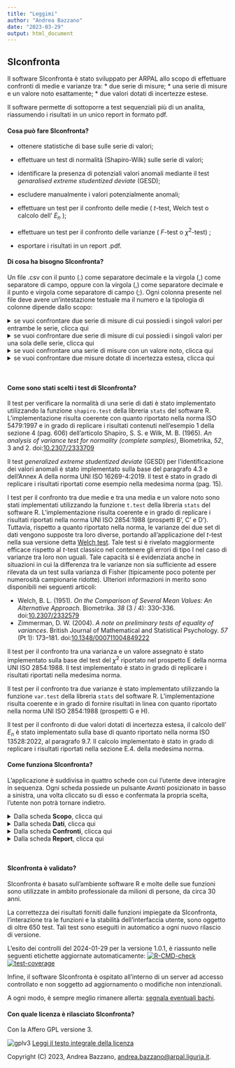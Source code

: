 ```yaml
---
title: "Leggimi"
author: "Andrea Bazzano"
date: "2023-03-29"
output: html_document
---
```

## SIconfronta

Il software SIconfronta è stato sviluppato per ARPAL allo scopo di effettuare confronti
di medie e varianze tra:
* due serie di misure;
* una serie di misure e un valore noto esattamente;
* due valori dotati di incertezze estese.

Il software permette di sottoporre a test sequenziali più di un analita, riassumendo
i risultati in un unico report in formato pdf.

#### Cosa può fare SIconfronta?
* ottenere statistiche di base sulle serie di valori;
* effettuare un test di normalità (Shapiro-Wilk) sulle serie di valori;
* identificare la presenza di potenziali valori anomali mediante il test _genaralised extreme studentized deviate_ (GESD);
* escludere manualmente i valori potenzialmente anomali;

* effettuare un test per il confronto delle medie ( $t$-test, Welch test o calcolo dell' $E_n$ );
* effettuare un test per il confronto delle varianze ( $F$-test o $\chi^2$-test) ;
* esportare i risultati in un report .pdf.

#### Di cosa ha bisogno SIconfronta?
Un file .csv con il punto (.) come separatore decimale e la virgola (,) come 
separatore di campo, oppure con la virgola (,) come separatore decimale e il punto
e virgola come separatore di campo (;).
Ogni colonna presente nel file deve avere un'intestazione testuale ma il numero
e la tipologia di colonne dipende dallo scopo:

<details>
<summary> se vuoi confrontare due serie di misure di cui possiedi i singoli valori 
per entrambe le serie, clicca qui </summary>
Ti servirà organizzare il file con:

  * una colonna testuale con i nomi degli analiti di interesse;
  * una colonna testuale con due soli valori, di modo da permettere l'identificazione 
  del gruppo di appartenenza dei singoli valori;
  * una colonna numerica con i valori delle misure.
  
Ognuna delle due serie potrà avere da un minimo di 5 a un massimo di 30 valori 
per ogni coppia formata dall'identificativo dell'analita e del gruppo
</details>

<details>
<summary> se vuoi confrontare due serie di misure di cui possiedi i singoli valori
per una sola delle serie, clicca qui </summary>

Ti servirà organizzare il file con:
  * una colonna testuale con i nomi degli analiti di interesse;
  * una colonna testuale con il nome del gruppo di appartenenza dei valori;
  * una colonna numerica con i valori delle misure.
  
Inoltre, nel corso dell'esecuzione dei test, per la serie di misure per cui non si
dispongono i singoli valori, si dovranno inserire:
  * il nome del gruppo;
  * il valore della media;
  * il valore di deviazione standard;
  * la numerosità.

La serie per cui sono disponibili le singole misure, potrà avere da un minimo di 5 a
un massimo di 30 valori per ogni coppia formata dall'identificativo dell'analita e del gruppo.
</details>

<details>
<summary> se vuoi confrontare una serie di misure con un valore noto,
clicca qui </summary>

Ti servirà organizzare il file con:
  * una colonna testuale con i nomi degli analiti di interesse;
  * una colonna testuale con il nome del gruppo di appartenenza dei valori disponibili;
  * una colonna numerica con i valori delle misure.
    
Inoltre, nel corso dell'esecuzione dei test si dovranno inserire:
  * il nome da assegnare al valore noto;
  * il valore noto con cui operare il confronto.
  
La serie di misure potrà avere da un minimo di 5 a un massimo di 30 valori 
per ogni coppia formata dall'identificativo dell'analita e del gruppo.
</details>

<details>
<summary> se vuoi confrontare due misure dotate di incertezza estesa,
clicca qui </summary>

Ti servirà organizzare il file con:
  * una colonna testuale con i nomi degli analiti di interesse;
  * una colonna testuale con il nome del gruppo di appartenenza dei valori disponibili;
  * una colonna numerica con i valori delle misure;
  * una colonna numerica con i valori delle incertezze estese delle misure.
  
Può essere presente solo un valore per ogni coppia formata dall'identificativo 
dell'analita e del gruppo
</details>
<br>


#### Come sono stati scelti i test di SIconfronta?

Il test per verificare la normalità di una serie di dati è stato implementato utilizzando
la funzione `shapiro.test` della libreria `stats` del software R.
L'implementazione risulta coerente con quanto riportato nella norma ISO 5479:1997 e in grado
di replicare i risultati contenuti nell'esempio 1 della sezione 4 (pag. 606) dell'articolo 
Shapiro, S. S. e Wilk, M. B. (1965).
_An analysis of variance test for normality (complete samples)_,
Biometrika, *52*, 3 and 2. doi:[10.2307/2333709](https://doi.org/10.2307/2333709)

Il test _generalized extreme studentized deviate_ (GESD) per l'identificazione dei valori anomali è
stato implementato sulla base del paragrafo 4.3 e dell'Annex A della norma UNI ISO 16269-4:2019.
Il test è stato in grado di replicare i risultati riportati come esempio nella medesima norma (pag. 15).

I test per il confronto tra due medie e tra una media e un valore noto sono stati implementati
utilizzando la funzione `t.test` della libreria `stats` del software R.
L'implementazione risulta coerente e in grado di replicare i risultati riportati nella norma
UNI ISO 2854:1988 (prospetti B', C' e D').
Tuttavia, rispetto a quanto riportato nella norma, le varianze dei due set di dati vengono supposte
tra loro diverse, portando all'applicazione del $t$-test nella sua versione detta
[Welch test](https://en.wikipedia.org/wiki/Welch%27s_t-test). Tale test si è rivelato maggiormente
efficace rispetto al $t$-test classico nel contenere gli errori di tipo I nel caso di varianze 
tra loro non uguali. Tale capacità si è evidenziata anche in situazioni in cui la differenza tra
le varianze non sia sufficiente ad essere rilevata da un test sulla varianza di Fisher 
(tipicamente poco potente per numerosità campionarie ridotte).
Ulteriori informazioni in merito sono disponibili nei seguenti articoli:

 - Welch, B. L. (1951). _On the Comparison of Several Mean Values: An Alternative Approach_. 
 Biometrika. *38* (3 / 4): 330–336. doi:[10.2307/2332579](https://doi.org/10.2307%2F2332579)
 - Zimmerman, D. W. (2004). _A note on preliminary tests of equality of variances_. 
 British Journal of Mathematical and Statistical Psychology. *57* (Pt 1): 173–181. 
 doi:[10.1348/000711004849222](https://doi.org/10.1348%2F000711004849222)
 
Il test per il confronto tra una varianza e un valore assegnato è stato implementato sulla base
del test del $\chi^2$ riportato nel prospetto E della norma UNI ISO 2854:1988.
Il test implementato è stato in grado di replicare i risultati riportati nella medesima norma.

Il test per il confronto tra due varianze è stato implementato utilizzando la funzione
`var.test` della libreria `stats` del software R.
L'implementazione risulta coerente e in grado di fornire risultati in linea con quanto riportato
nella norma UNI ISO 2854:1988 (prospetti G e H).

Il test per il confronto di due valori dotati di incertezza estesa, il calcolo dell' $E_n$ è
stato implementato sulla base di quanto riportato nella norma ISO 13528:2022, al paragrafo 9.7.
Il calcolo implementato è stato in grado di replicare i risultati riportati nella sezione
E.4. della medesima norma.

#### Come funziona SIconfronta?
L'applicazione è suddivisa in quattro schede con cui l'utente deve interagire in sequenza.
Ogni scheda possiede un pulsante _Avanti_ posizionato in basso a sinistra, una volta cliccato
su di esso e confermata la propria scelta, l'utente non potrà tornare indietro.

<details>
<summary> Dalla scheda <b>Scopo</b>, clicca qui </summary>

  1. selezionare una delle opzioni disponibili;
  2. leggere le istruzioni nella parte a destra dello schermo;
  3. cliccare su _Avanti_ e confermare la propria scelta.
  
</details>

<details>
<summary> Dalla scheda <b>Dati</b>, clicca qui </summary>

  1. leggere le istruzioni nella parte destra dello schermo;
  2. caricare il file .csv;
  3. controllare e selezionare le variabili di interesse nei menù a tendina;
  4. cliccare su _Avanti_ e confermare la propria scelta.
  
</details>

<details>
<summary> Dalla scheda <b>Confronti</b>, clicca qui </summary>

  1. leggere le istruzioni nella parte a destra dello schermo;
  2. selezionare il parametro di interesse;
  3. digitare le unità di misura;
  4. digitare le eventuali altre informazioni richieste e, se presente, cliccare _Calcola_;
  5. specificare l'ipotesi alternativa per i test e il loro livello di confidenza;
  6. visualizzare il grafici e le statistiche di base;
  7. eventualmente rimuovere dei punti cliccando su di essi;
  8. visualizzare gli esiti dei test spostandosi tra le schede nella parte destra dello schermo;
  9. cliccare su _Salva_ per salvare il risultato;
  10. ripetere i punti dal 2. al 9. per tutti gli analiti di interesse;
  11. cliccare su _Avanti_ e confermare la propria scelta.
  
Nel caso si voglia modificare un risultato già salvato:

  1. accedere al menù a tendina in alto;
  2. selezionare il parametro di interesse;
  3. cliccare su _Cancella_;
  4. fare le modifiche volute;
  5. cliccare su _Salva_;
  6. seguire i punti 10. e 11. dell'elenco puntato precedente.
  
</details>

<details>
<summary> Dalla scheda <b>Report</b>, clicca qui </summary>

  1. completare i campi con le informazioni accessorie;
  2. selezionare le sezioni da includere nel report;
  3. cliccare su _Crea il report_;
  4. aspettare che il file .pdf compaia tra i file scaricati.
  
</details>
<br>


#### SIconfronta è validato?
SIconfronta è basato sull'ambiente software R e molte delle sue funzioni sono utilizzate
in ambito professionale da milioni di persone, da circa 30 anni.

La correttezza dei risultati forniti dalle funzioni impiegate da SIconfronta, l'interazione
tra le funzioni e la stabilità dell'interfaccia utente, sono oggetto di oltre 650 test.
Tali test sono eseguiti in automatico a ogni nuovo rilascio di versione.

L'esito dei controlli del 2024-01-29 per la versione 1.0.1,
è riassunto nelle seguenti etichette aggiornate automaticamente:
<!-- badges: start -->
[![R-CMD-check](https://github.com/andreabz/SIconfronta/actions/workflows/check-standard.yaml/badge.svg)](https://github.com/andreabz/SIconfronta/actions/workflows/check-standard.yaml) [![test-coverage](https://github.com/andreabz/SIconfronta/actions/workflows/test-coverage.yaml/badge.svg)](https://github.com/andreabz/SIconfronta/actions/workflows/test-coverage.yaml)
<!-- badges: end -->

Infine, il software SIconfronta è ospitato all'interno di un server ad accesso controllato
e non soggetto ad aggiornamento o modifiche non intenzionali.

A ogni modo, è sempre meglio rimanere allerta: [segnala eventuali bachi](mailto:andrea.bazzano@arpal.liguria.it).

#### Con quale licenza è rilasciato SIconfronta?
Con la Affero GPL versione 3.

![gplv3](../extdata/agplv3.png)
[Leggi il testo integrale della licenza](https://www.gnu.org/licenses/agpl-3.0.en.html#license-text)

Copyright (C) 2023, Andrea Bazzano, [andrea.bazzano@arpal.liguria.it](mailto:andrea.bazzano@arpal.liguria.it).
